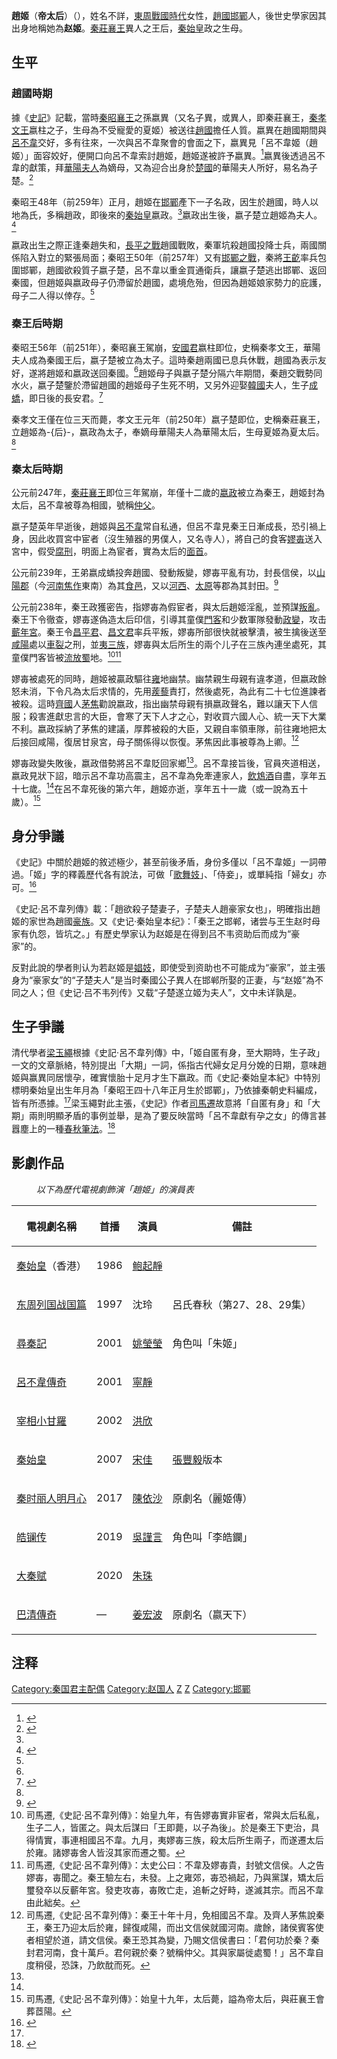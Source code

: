 {{about}}
{{東亞女性歷史人物
|名稱= 帝太后
|图像=
|图说=
|别称=趙太后
|姓=
|氏=
|名=
|字=
|別名=
|别字=
|時代= 戰國
|國家= 秦國
|身份=秦公孫夫人→秦太子夫人→秦國王后→秦國王太后
|官位=
|爵位=
|谥号=
|出生日期=周赧王三十五年<br>趙惠文王十九年<br>[[前280年|前280年]]？
|出生地点=[[戰國時期|戰國時期]][[趙國|趙國]]
|逝世日期=秦王政十八年<br>[[前229年|前229年]] (51歲？)
|逝世地点=
|在位年代=
|父=
|嫡母=
|母=
|正妻=
|妾=
|夫=[[秦莊襄王|秦莊襄王]]嬴異人
|夫之父=[[秦孝文王|秦孝文王]]
|夫之嫡母=[[華陽太后|華陽太后]]
|夫之母=[[夏姬_(秦孝文王)|夏姬]]
|夫之側室=韓姬
|子= [[秦始皇|秦始皇]]嬴政
|太子=
|都城=
|居所=
|墓葬=
|学派=
|著作=
}}
'''趙姬'''（'''帝太后'''）（{{bd|前280年|？|前229年|catIdx=Z}}），姓名不詳，[[東周|東周]][[戰國時代|戰國時代]]女性，[[趙國|趙國]][[邯鄲郡|邯鄲]]人，後世史學家因其出身地稱她為'''赵姬'''。[[秦莊襄王|秦莊襄王]]異人之王后，[[秦始皇|秦始皇]]政之生母。

== 生平 ==

=== 趙國時期 ===
據《[[史記|史記]]》記載，當時[[秦昭襄王|秦昭襄王]]之孫嬴異（又名子異，或異人，即秦莊襄王，[[秦孝文王|秦孝文王]]嬴柱之子，生母為不受寵愛的夏姬）被送往[[趙國|趙國]]擔任人質。嬴異在趙國期間與[[呂不韋|呂不韋]]交好，多有往來，一次與呂不韋聚會的會面之下，嬴異見「呂不韋姬（趙姬）」面容姣好，便開口向呂不韋索討趙姬，趙姬遂被許予嬴異。<ref name=":0">{{Cite book|title=《史記．秦始皇本紀第六》|last=司馬|first=遷|publisher=中華書局|year=1982|isbn=9787101003048|location=北京|pages=223|language=zh-cn}}</ref>嬴異後透過呂不韋的獻策，拜[[華陽夫人|華陽夫人]]為嫡母，又為迎合出身於[[楚國|楚國]]的華陽夫人所好，易名為子楚。<ref>{{Cite web|url=https://ctext.org/zhan-guo-ce/pu-yang-ren-lv-bu-wei/zh|title=〈濮陽人呂不韋賈於邯鄲〉，《戰國策．秦策》|accessdate=2018-06-14|author=佚名|date=|publisher=|archive-date=2018-06-14|archive-url=https://web.archive.org/web/20180614171531/https://ctext.org/zhan-guo-ce/pu-yang-ren-lv-bu-wei/zh|dead-url=no}}</ref>

秦昭王48年（前259年）正月，趙姬在[[赵邯郸故城|邯鄲]]產下一子名政，因生於趙國，時人以地為氏，多稱趙政，即後來的[[秦始皇|秦始皇]]嬴政。<ref name=":0" />嬴政出生後，嬴子楚立趙姬為夫人。<ref name=":1">{{Cite book|title=《史記．呂不韋列傳第二十五》|last=司馬|first=遷|publisher=中華書局|year=1982|isbn=9787101003048|location=北京|pages=2505-2514|language=zh-cn}}</ref>

嬴政出生之際正逢秦趙失和，[[長平之戰|長平之戰]]趙國戰敗，秦軍坑殺趙國投降士兵，兩國關係陷入對立的緊張局面；秦昭王50年（前257年）又有[[邯郸之战|邯鄲之戰]]，秦將[[王齕|王齕]]率兵包圍邯鄲，趙國欲殺質子嬴子楚，呂不韋以重金買通衛兵，讓嬴子楚逃出邯鄲、返回秦國，但趙姬與嬴政母子仍滯留於趙國，處境危殆，但因為趙姬娘家勢力的庇護，母子二人得以倖存。<ref name=":1" />

=== 秦王后時期 ===
秦昭王56年（前251年），秦昭襄王駕崩，[[秦孝文王|安國君]]嬴柱即位，史稱秦孝文王，華陽夫人成為秦國王后，嬴子楚被立為太子。這時秦趙兩國已息兵休戰，趙國為表示友好，遂將趙姬和嬴政送回秦國。<ref name=":1" />趙姬母子與嬴子楚分隔六年期間，秦趙交戰勢同水火，嬴子楚鑒於滯留趙國的趙姬母子生死不明，又另外迎娶[[韩国_(战国)|韓國]]夫人，生子[[成蟜|成蟜]]，即日後的長安君。<ref name=":2">{{Cite book|title=《秦謎：秦始皇的祕密》|last=李|first=開元|publisher=聯經|year=2010|isbn=9789570836523|location=台北市|pages=50-63}}</ref>

秦孝文王僅在位三天而薨，孝文王元年（前250年）嬴子楚即位，史稱秦莊襄王，立趙姬為-{后}-，嬴政為太子，奉嫡母華陽夫人為華陽太后，生母夏姬為夏太后。<ref name=":1" />

=== 秦太后時期 ===
公元前247年，[[秦莊襄王|秦莊襄王]]即位三年駕崩，年僅十二歲的[[嬴政|嬴政]]被立為秦王，趙姬封為太后，呂不韋被尊為相國，號稱[[仲父|仲父]]。

嬴子楚英年早逝後，趙姬與[[呂不韋|呂不韋]]常自私通，但呂不韋見秦王日漸成長，恐引禍上身，因此收買宮中宦者（沒生殖器的男僕人，又名寺人），將自己的食客[[嫪毐|嫪毐]]送入宮中，假受[[腐刑|腐刑]]，明面上為宦者，實為太后的[[面首|面首]]。

公元前239年，王弟嬴成蟜投奔趙國、發動叛變，嫪毐平亂有功，封長信侯，以[[山陽郡|山陽郡]]（今[[河南省|河南]][[焦作市|焦作]]東南）為其[[食邑|食邑]]，又以[[西河郡_(魏國)|河西]]、[[太原|太原]]等郡為其封田。<ref>{{Cite book|title=《秦謎：秦始皇的秘密》|last=李|first=開元|publisher=聯經|year=2010|isbn=9789570836523|location=台北市|pages=50-95}}</ref>

公元前238年，秦王政獲密告，指嫪毐為假宦者，與太后趙姬淫亂，並預謀[[叛亂|叛亂]]。秦王下令徹查，嫪毐遂偽造太后印信，引導其童僕[[門客|門客]]和少数軍隊發動[[政變|政變]]，攻击[[蘄年宮|蘄年宮]]。秦王令[[昌平君|昌平君]]、[[昌文君|昌文君]]率兵平叛，嫪毐所部很快就被擊潰，被生擒後送至[[秦咸阳城遗址|咸陽]]處以[[車裂|車裂]]之刑，並[[夷三族|夷三族]]，嫪毐與太后所生的兩个儿子在三族內連坐處死，其童僕門客皆被[[流放|流放]][[古蜀|蜀]]地。<ref>司馬遷,《史記‧呂不韋列傳》：始皇九年，有告嫪毐實非宦者，常與太后私亂，生子二人，皆匿之。與太后謀曰「王即薨，以子為後」。於是秦王下吏治，具得情實，事連相國呂不韋。九月，夷嫪毐三族，殺太后所生兩子，而遂遷太后於雍。諸嫪毐舍人皆沒其家而遷之蜀。</ref><ref name="A">司馬遷,《史記‧呂不韋列傳》：太史公曰：不韋及嫪毐貴，封號文信侯。人之告嫪毐，毐聞之。秦王驗左右，未發。上之雍郊，毐恐禍起，乃與黨謀，矯太后璽發卒以反蘄年宮。發吏攻毐，毐敗亡走，追斬之好畤，遂滅其宗。而呂不韋由此絀矣。</ref>

嫪毐被處死的同時，趙姬被贏政驅往[[雍城|雍]]地幽禁。幽禁親生母親有違孝道，但嬴政餘怒未消，下令凡為太后求情的，先用[[蒺藜|蒺藜]]責打，然後處死，為此有二十七位進諫者被殺。這時[[齊國|齊國]]人[[茅焦|茅焦]]勸說嬴政，指出幽禁母親有損嬴政聲名，難以讓天下人信服；殺害進獻忠言的大臣，會寒了天下人才之心，對收買六國人心、統一天下大業不利。嬴政採納了茅焦的建議，厚葬被殺的大臣，又親自率領車隊，前往雍地把太后接回咸陽，復居甘泉宮，母子關係得以恢復。茅焦因此事被尊為上卿。<ref name="B">司馬遷,《史記‧呂不韋列傳》：秦王十年十月，免相國呂不韋。及齊人茅焦說秦王，秦王乃迎太后於雍，歸復咸陽，而出文信侯就國河南。歲餘，諸侯賓客使者相望於道，請文信侯。秦王恐其為變，乃賜文信侯書曰：「君何功於秦？秦封君河南，食十萬戶。君何親於秦？號稱仲父。其與家屬徙處蜀！」呂不韋自度稍侵，恐誅，乃飲酖而死。</ref>

嫪毐政變失敗後，嬴政借勢將呂不韋貶回家鄉<ref name="A"/>。呂不韋接旨後，官員夾道相送，嬴政見狀下詔，暗示呂不韋功高震主，呂不韋為免牽連家人，[[自鴆|飲鴆酒]]自盡，享年五十七歲。<ref name="B"/>在呂不韋死後的第六年，趙姬亦逝，享年五十一歲（或一說為五十歲）。<ref>司馬遷,《史記‧呂不韋列傳》：始皇十九年，太后薨，謚為帝太后，與莊襄王會葬茝陽。</ref>

== 身分爭議 ==
《史記》中關於趙姬的敘述極少，甚至前後矛盾，身份多僅以「呂不韋姬」一詞帶過。「姬」字的釋義歷代各有說法，可做「[[歌舞妓|歌舞妓]]」、「侍妾」，或單純指「婦女」亦可。<ref>{{Cite web|url=http://www.zdic.net/z/18/js/59EC.htm|title=漢典|accessdate=2018-06-15|author=|date=|publisher=|archive-date=2019-04-27|archive-url=https://web.archive.org/web/20190427140332/http://www.zdic.net/z/18/js/59EC.htm|dead-url=no}}</ref>

《史記·呂不韋列傳》載：「趙欲殺子楚妻子，子楚夫人趙豪家女也」，明確指出趙姬的家世為趙國[[豪族|豪族]]。又《史记·秦始皇本纪》：「秦王之邯郸，诸尝与王生赵时母家有仇怨，皆坑之。」有歷史學家认为赵姬是在得到吕不韦资助后而成为“豪家”的。

反對此說的學者則认为若赵姬是[[娼妓|娼妓]]，即使受到资助也不可能成为“豪家”，並主張身为“豪家女”的“子楚夫人”是当时秦國公子異人在邯郸所娶的正妻，与“赵姬”為不同之人；但《史记·吕不韦列传》又载“子楚遂立姬为夫人”，文中未详孰是。

== 生子爭議 ==
清代學者[[梁玉繩|梁玉繩]]根據《史記·呂不韋列傳》中，「姬自匿有身，至大期時，生子政」一文的文章脈絡，特別提出「大期」一詞，係指古代婦女足月分娩的日期，意味趙姬與赢異同居懷孕，確實懷胎十足月才生下嬴政。而《史記·秦始皇本紀》中特別標明秦始皇出生年月為「秦昭王四十八年正月生於邯鄲」，乃依據秦朝史料編成，皆有所憑據。<ref name=":3" />梁玉繩對此主張，《史記》作者[[司馬遷|司馬遷]]故意將「自匿有身」和「大期」兩則明顯矛盾的事例並舉，是為了要反映當時「呂不韋獻有孕之女」的傳言甚囂塵上的一種[[春秋笔法|春秋筆法]]。<ref name=":3">{{Cite book|title=《秦謎：秦始皇的秘密》|last=李|first=開元|publisher=聯經|year=2010|isbn=9789570836523|location=台北市|pages=39-45|language=zh-tw}}</ref>

== 影劇作品 ==
:''以下為歷代電視劇飾演「趙姬」的演員表''
{| class="wikitable"
!電視劇名稱
!首播
!演員
!備註
|-
|[[秦始皇_(香港電視劇)|秦始皇]]（香港）
|1986
|[[鮑起靜|鲍起靜]]
|
|-
|[[东周列国战国篇|东周列国战国篇]]
|1997
|沈玲 
|呂氏春秋（第27、28、29集）
|-
|[[尋秦記_(電視劇)|尋秦記]]
|2001
|[[姚瑩瑩|姚瑩瑩]]
|角色叫「朱姬」
|-
|[[呂不韋傳奇|呂不韋傳奇]]
|2001
|[[宁静|寧靜]]
|
|-
|[[宰相小甘羅|宰相小甘羅]]
|2002
|[[洪欣|洪欣]]
|
|-
|[[秦始皇_(2001年电视剧)|秦始皇]]
|2007
|[[宋佳_(1962年)|宋佳]]
|[[张丰毅|張豐毅]]版本
|-
|[[秦时丽人明月心|秦时丽人明月心]]
|2017
|[[陳依沙|陳依沙]]
|原劇名（麗姬傳）
|-
|[[皓镧传|皓镧传]]
|2019
|[[吳謹言|吳謹言]]
|角色叫「李皓鑭」
|-
|[[大秦赋|大秦赋]]
|2020
|[[朱珠|朱珠]]
|
|-
|[[巴清傳奇|巴清傳奇]]
| —
|[[姜宏波|姜宏波]]
|原劇名（嬴天下）
|}

== 注释 ==
<references/>

{{周朝及秦國王后}}
[[Category:秦国君主配偶|Category:秦国君主配偶]]
[[Category:赵国人|Category:赵国人]]
[[Category:春秋戰國王太后|Z]]
[[Category:姓名失傳者|Z]]
[[Category:邯鄲|Category:邯鄲]]